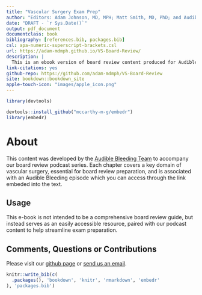 ```yaml
--- 
title: "Vascular Surgery Exam Prep"
author: "Editors: Adam Johnson, MD, MPH; Matt Smith, MD, PhD; and Audible Bleeding"
date: "DRAFT - `r Sys.Date()`"
output: pdf_document
documentclass: book
bibliography: [references.bib, packages.bib]
csl: apa-numeric-superscript-brackets.csl
url: https://adam-mdmph.github.io/VS-Board-Review/
description: |
  This is an ebook version of board review content produced for Audible Bleeding: The Vascular Surgery Podcast
link-citations: yes
github-repo: https://github.com/adam-mdmph/VS-Board-Review
site: bookdown::bookdown_site
apple-touch-icon: "images/apple_icon.png"
---
```



```r
library(devtools)

devtools::install_github("mccarthy-m-g/embedr")
library(embedr)
```


# About

This content was developed by the [Audible Bleeding Team](https://www.audiblebleeding.com/about-1/) to accompany our board review podcast series.
Each chapter covers a key domain of vascular surgery, essential for board review preparation, and is associated with an Audible Bleeding episode which you can access through the link embeded into the text. 

## Usage 

This e-book is not intended to be a comprehensive board review guide, but instead serves as an easily accessible resource, paired with our podcast content to help streamline exam preparation.

## Comments, Questions or Contributions

Please visit our [github page](https://github.com/adam-mdmph/VS-Board-Review) or [send us an email](mailto:audiblebleeding@vascularsociety.org).


```r
knitr::write_bib(c(
  .packages(), 'bookdown', 'knitr', 'rmarkdown', 'embedr'
), 'packages.bib')
```
